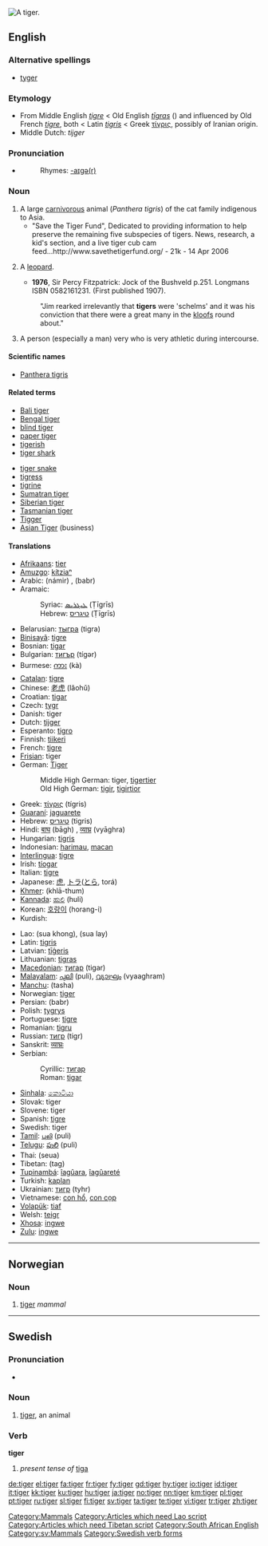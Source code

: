 {{see|Tiger}}
[[Image:Panthera tigris tigris.jpg|thumb|A tiger.]]
{{wikipedia}}
==English==

===Alternative spellings===
* [[tyger]] {{italbrac|dated}}

===Etymology===
* From Middle English ''[[tigre]]'' < Old English ''[[tigras|tīgras]]'' ({{p}}) and influenced by Old French ''[[tigre]]'', both < Latin ''[[tigris]]'' < Greek [[τίγρις]], possibly of Iranian origin.
* Middle Dutch: ''tijger''

===Pronunciation===
* {{audio|en-us-tiger.ogg|Audio (US)}}
*: Rhymes: [[Rhymes:English:-aɪɡə(r)|-aɪɡə(r)]]

===Noun===
{{en-noun}}

# A large [[carnivorous]] animal (''Panthera tigris'') of the cat family indigenous to Asia.
#* "Save the Tiger Fund", Dedicated to providing information to help preserve the remaining five subspecies of tigers.  News, research, a kid's section, and a live tiger cub cam feed...http://www.savethetigerfund.org/ - 21k - 14 Apr 2006
# {{context|South African|dated|_|but still used}} A [[leopard]].
#* '''1976''', Sir Percy Fitzpatrick: Jock of the Bushveld p.251. Longmans ISBN 0582161231. (First published 1907).
#: "Jim rearked irrelevantly that '''tigers''' were 'schelms' and it was his conviction that there were a great many in the [[kloof]]s round about."
# {{US|slang}} A person (especially a man) very who is very athletic during intercourse.

====Scientific names====
* [[Panthera tigris]]

====Related terms====
{{top2}}
* [[Bali tiger]]
* [[Bengal tiger]]
* [[blind tiger]]
* [[paper tiger]]
* [[tigerish]]
* [[tiger shark]]
{{mid2}}
* [[tiger snake]]
* [[tigress]]
* [[tigrine]]
* [[Sumatran tiger]]
* [[Siberian tiger]]
* [[Tasmanian tiger]]
* [[Tigger]]
* [[Asian Tiger]] (business)
{{trans-bottom}}

====Translations====
{{trans-top}}
* [[Afrikaans]]: [[tier]]
* [[Amuzgo]]: [[kítziaⁿ]]
* Arabic: {{ARchar|[[نمر|نَمِرٌ]]}} (námir) {{m}}, {{ARchar|[[ببر|بَبرٌ]]}} (babr) {{m}}
* Aramaic:
*: Syriac: [[ܛܝܓܪܝܣ]] (Ṭīgrīs) {{m}}
*: Hebrew: [[טיגריס]] (Ṭīgrīs) {{m}}
* Belarusian: [[тыгра]] (tigra) {{f}}
* [[Binisayâ]]: [[tigre]]
* Bosnian: [[tigar#Bosnian|tigar]] {{m}}
* Bulgarian: [[тигър]] (tígər) {{m}}
* Burmese: [[ကား]] (kà)
* [[Catalan]]: [[tigre]] {{m}}
* Chinese: [[老虎]] (lǎohǔ)
* Croatian: [[tigar#Croatian|tigar]] {{m}}
* Czech: [[tygr]] {{m}}
* Danish: tiger {{g|Danish}}
* Dutch: [[tijger]] {{m}}
* Esperanto: [[tigro]]
* Finnish: [[tiikeri]]
* French: [[tigre]] {{m}}
* [[Frisian]]: tiger {{g|Frisian}}
* German: [[Tiger]] {{m}}
*: Middle High German: tiger, [[tigertier]]
*: Old High German: [[tigir]], [[tigirtior]]
* Greek: [[τίγρις]] (tígris) {{m|f}}
* [[Guaraní]]: [[jaguarete]]
* Hebrew: [[טיגריס]] (tigris) {{m}}
* Hindi: [[बाघ]] (bāgh) {{m}}, [[व्याघ्र]] (vyāghra) {{m}}
* Hungarian: [[tigris]]
* Indonesian: [[harimau]], [[macan]]
* [[Interlingua]]: [[tigre]]
* Irish: [[tíogar]] {{m}}
* Italian: [[tigre]] {{m}}
* Japanese: [[虎]], [[トラ]]([[とら]], torá)
* [[Khmer]]: {{KMchar|[[ខាធំ]]}} (khlā-thum)
* [[Kannada]]: [[ಹುಲಿ]] (huli)
* Korean: [[호랑이]] (horang-i)
* Kurdish: {{KUchar|[[پڵنگ]]}}
{{trans-mid}}
* Lao: (sua khong), (sua lay)
* Latin: [[tigris]] {{m|f}}
* Latvian: [[tīģeris]] {{m}}
* Lithuanian: [[tigras]] {{m}}
* [[Macedonian]]: [[тигар#Macedonian|тигар]] (tigar) {{m}}
* [[Malayalam]]: [[പുലി]] (puli), [[വ്യാഘ്രം]] (vyaaghram)
* [[Manchu]]: (tasha)
* Norwegian: [[#Norwegian|tiger]] {{m}}
* Persian: {{FAchar|[[ببر]]}} (babr)
* Polish: [[tygrys]] {{m}}
* Portuguese: [[tigre]] {{m}}
* Romanian: [[tigru]] {{m}}
* Russian: [[тигр]] (tigr) {{m}}
* Sanskrit: [[व्याघ्रः]] {{unicode|(vyāghraḥ)}} {{g|Sanskrit}}
* Serbian:
*: Cyrillic: [[тигар#Serbian|тигар]] {{m}}
*: Roman: [[tigar#Serbian|tigar]] {{m}}
* [[Sinhala]]: [[කොටියා]] {{unicode|(koṭiya)}}
* Slovak: tiger {{m}}
* Slovene: tiger {{m}}
* Spanish: [[tigre]] {{m}}
* Swedish: tiger {{c}}
* [[Tamil]]: [[புலி]] (puli)
* [[Telugu]]: [[పులి]] (puli)
* Thai: {{THchar|[[เสือ]]}} (seua)
* Tibetan: (tag)
* [[Tupinambá]]: [[îagûara]], [[îagûareté]]
* Turkish: [[kaplan]]
* Ukrainian: [[тигр]] (tyhr) {{m}}
* Vietnamese: [[con hổ]], [[con cọp]]
* [[Volapük]]: [[tiaf]]
* Welsh: [[teigr]] {{m}}
* [[Xhosa]]: [[ingwe]]
* [[Zulu]]: [[ingwe]]
{{trans-bottom}}


[[Category:Mammals]]
[[Category:Articles which need Lao script]]
[[Category:Articles which need Tibetan script]]
[[Category:South African English]]

----

==Norwegian==

===Noun===
{{no-noun-irreg|m|[[tigeren]]|[[tigre]]/[[tigere]]|[[tigrene]]/[[tigerene]]}}

# [[#Noun|tiger]] ''mammal''


----

==Swedish==

===Pronunciation===
*{{audio|Sv-tiger.ogg|audio}}

===Noun===
{{sv-noun-reg-r-c|3=tigra}}
{{infl|sv|noun|g=c}}
# [[#Noun|tiger]], an animal

[[Category:sv:Mammals]]

===Verb===
'''tiger'''

# ''present tense of'' [[tiga#Swedish|tiga]]

[[Category:Swedish verb forms]]


[[de:tiger]]
[[el:tiger]]
[[fa:tiger]]
[[fr:tiger]]
[[fy:tiger]]
[[gd:tiger]]
[[hy:tiger]]
[[io:tiger]]
[[id:tiger]]
[[it:tiger]]
[[kk:tiger]]
[[ku:tiger]]
[[hu:tiger]]
[[ja:tiger]]
[[no:tiger]]
[[nn:tiger]]
[[km:tiger]]
[[pl:tiger]]
[[pt:tiger]]
[[ru:tiger]]
[[sl:tiger]]
[[fi:tiger]]
[[sv:tiger]]
[[ta:tiger]]
[[te:tiger]]
[[vi:tiger]]
[[tr:tiger]]
[[zh:tiger]]